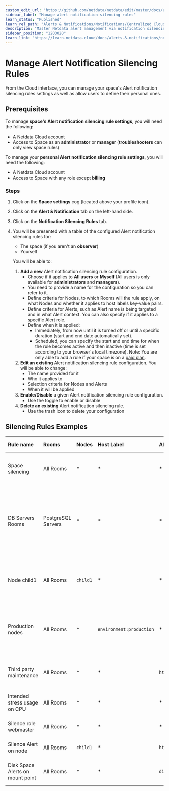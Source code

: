 ```yaml
---
custom_edit_url: "https://github.com/netdata/netdata/edit/master/docs/alerts-and-notifications/notifications/centralized-cloud-notifications/manage-alert-notification-silencing-rules.md"
sidebar_label: "Manage alert notification silencing rules"
learn_status: "Published"
learn_rel_path: "Alerts & Notifications/Notifications/Centralized Cloud Notifications"
description: "Master Netdata alert management via notification silencing rules for efficient and focused monitoring."
sidebar_position: "1203020"
learn_link: "https://learn.netdata.cloud/docs/alerts-&-notifications/notifications/centralized-cloud-notifications/manage-alert-notification-silencing-rules"
---
```


# Manage Alert Notification Silencing Rules

From the Cloud interface, you can manage your space's Alert notification silencing rules settings as well as allow users to define their personal ones.

## Prerequisites

To manage **space's Alert notification silencing rule settings**, you will need the following:

- A Netdata Cloud account
- Access to Space as an **administrator** or **manager** (**troubleshooters** can only view space rules)

To manage your **personal Alert notification silencing rule settings**, you will need the following:

- A Netdata Cloud account
- Access to Space with any role except **billing**

### Steps

1. Click on the **Space settings** cog (located above your profile icon).
2. Click on the **Alert & Notification** tab on the left-hand side.
3. Click on the **Notification Silencing Rules** tab.
4. You will be presented with a table of the configured Alert notification silencing rules for:

    - The space (if you aren't an **observer**)
    - Yourself

   You will be able to:

    1. **Add a new** Alert notification silencing rule configuration.
        - Choose if it applies to **All users** or **Myself** (All users is only available for **administrators** and **managers**).
        - You need to provide a name for the configuration so you can refer to it.
        - Define criteria for Nodes, to which Rooms will the rule apply, on what Nodes and whether it applies to host labels key-value pairs.
        - Define criteria for Alerts, such as Alert name is being targeted and in what Alert context. You can also specify if it applies to a specific Alert role.
        - Define when it is applied:
            - Immediately, from now until it is turned off or until a specific duration (start and end date automatically set).
            - Scheduled, you can specify the start and end time for when the rule becomes active and then inactive (time is set according to your browser's local timezone).
              Note: You are only able to add a rule if your space is on a [paid plan](/docs/netdata-cloud/netdata-plans-&-billing).
    2. **Edit an existing** Alert notification silencing rule configuration. You will be able to change:
        - The name provided for it
        - Who it applies to
        - Selection criteria for Nodes and Alerts
        - When it will be applied
    3. **Enable/Disable** a given Alert notification silencing rule configuration.
        - Use the toggle to enable or disable
    4. **Delete an existing** Alert notification silencing rule.
        - Use the trash icon to delete your configuration

## Silencing Rules Examples

| Rule name                        | Rooms              | Nodes    | Host Label               | Alert name                                       | Alert context | Alert instance           | Alert role  | Description                                                                                                                                                                                                               |
|:---------------------------------|:-------------------|:---------|:-------------------------|:-------------------------------------------------|:--------------|:-------------------------|:------------|:--------------------------------------------------------------------------------------------------------------------------------------------------------------------------------------------------------------------------|
| Space silencing                  | All Rooms          | *        | *                        | *                                                | *             | *                        | *           | This rule silences the entire space, targets all nodes, and for all users. E.g. infrastructure-wide maintenance window.                                                                                                   |
| DB Servers Rooms                 | PostgreSQL Servers | *        | *                        | *                                                | *             | *                        | *           | This rule silences the nodes in the Room named PostgreSQL Servers, for example, it doesn't silence the `All Nodes` Room. E.g. My team with membership to this Room doesn't want to receive notifications for these nodes. |
| Node child1                      | All Rooms          | `child1` | *                        | *                                                | *             | *                        | *           | This rule silences all Alert state transitions for node `child1` in all Rooms and for all users. E.g. node could be going under maintenance.                                                                              |
| Production nodes                 | All Rooms          | *        | `environment:production` | *                                                | *             | *                        | *           | This rule silences all Alert state transitions for nodes with the host label key-value pair `environment:production`. E.g. Maintenance window on nodes with specific host labels.                                         |
| Third party maintenance          | All Rooms          | *        | *                        | `httpcheck_posthog_netdata_cloud.request_status` | *             | *                        | *           | This rule silences this specific Alert since the third-party partner will be undergoing maintenance.                                                                                                                      |
| Intended stress usage on CPU     | All Rooms          | *        | *                        | *                                                | `system.cpu`  | *                        | *           | This rule silences specific Alerts across all nodes and their CPU cores.                                                                                                                                                  |
| Silence role webmaster           | All Rooms          | *        | *                        | *                                                | *             | *                        | `webmaster` | This rule silences all Alerts configured with the role `webmaster`.                                                                                                                                                       |
| Silence Alert on node            | All Rooms          | `child1` | *                        | `httpcheck_posthog_netdata_cloud.request_status` | *             | *                        | *           | This rule silences the specific Alert on the `child1` node.                                                                                                                                                               |
| Disk Space Alerts on mount point | All Rooms          | *        | *                        | `disk_space_usage`                               | `disk.space`  | `disk_space_opt_baddisk` | *           | This rule silences the specific Alert instance on all nodes `/opt/baddisk`.                                                                                                                                               |
